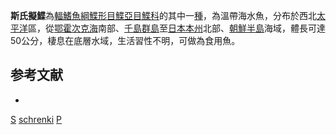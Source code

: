 {{Speciesbox
| taxon = Pseudopleuronectes schrenki
| binomial_authority = [[Schmidt|Schmidt]], 1904
| status = NE
| status_system = IUCN3.1
| synonyms = *''Limanda schrenki'', <small>Schmidt, 1904</small>
*''Pleuronectes schrenki'', <small>Schmidt, 1904</small>
}}

'''斯氏擬鰈'''為[[輻鰭魚綱|輻鰭魚綱]][[鰈形目|鰈形目]][[鰈亞目|鰈亞目]][[鰈科|鰈科]]的其中一[[種|種]]，為溫帶海水魚，分布於西北[[太平洋|太平洋]]區，從[[鄂霍次克海|鄂霍次克海]]南部、[[千島群島|千島群島]]至[[日本|日本]][[本州|本州]]北部、[[朝鮮半島|朝鮮半島]]海域，體長可達50公分，棲息在底層水域，生活習性不明，可做為食用魚。

== 参考文献 ==
*{{FishBase species|genus=Pseudopleuronectes|species=schrenki|year=2014|month=3}}

{{魚類小作品}}
{{Taxonbar}}
[[Category:食用魚|S]]
[[Category:擬鰈屬|schrenki]]
[[Category:1904年描述的魚類|P]]